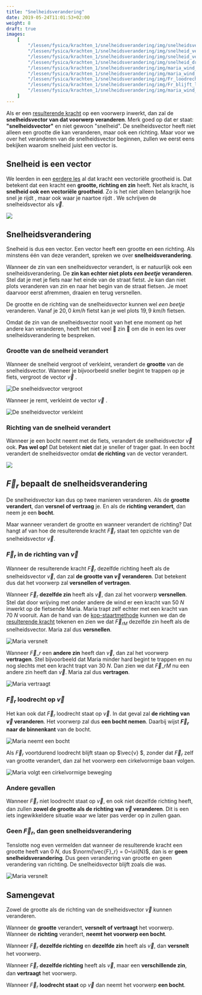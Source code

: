 ```yaml
---
title: "Snelheidsverandering"
date: 2019-05-24T11:01:53+02:00
weight: 8
draft: true
images:
    [
        "/lessen/fysica/krachten_1/snelheidsverandering/img/snelheidsvector.png",
        "/lessen/fysica/krachten_1/snelheidsverandering/img/snelheid_vergroot.png",
        "/lessen/fysica/krachten_1/snelheidsverandering/img/snelheid_verkleint.png",
        "/lessen/fysica/krachten_1/snelheidsverandering/img/snelheid_draait.png",
        "/lessen/fysica/krachten_1/snelheidsverandering/img/maria_wind_versnelt.png",
        "/lessen/fysica/krachten_1/snelheidsverandering/img/maria_wind_vertraagt.png",
        "/lessen/fysica/krachten_1/snelheidsverandering/img/Fr_loodrecht_op_v.png",
        "/lessen/fysica/krachten_1/snelheidsverandering/img/Fr_blijft_loodrecht_op_v.png",
        "/lessen/fysica/krachten_1/snelheidsverandering/img/maria_wind_constante_v.png",
    ]
---
```


Als er een [resulterende kracht](resulterende_kracht) op een voorwerp
inwerkt, dan zal de **snelheidsvector van dat voorwerp veranderen**. Merk goed
op dat er staat: **"snelheidsvector"** en niet gewoon "snelheid". De
snelheidsvector heeft niet alleen een grootte die kan veranderen, maar ook een
richting. Maar voor we over het veranderen van de snelheidsvector beginnen,
zullen we eerst eens bekijken waarom snelheid juist een vector is.

## Snelheid is een vector

We leerden in een [eerdere les](krachtvector) al dat kracht een
vectoriële grootheid is. Dat betekent dat een kracht een **grootte, richting en
zin** heeft. Net als kracht, is **snelheid ook een vectoriële grootheid**. Zo
is het niet alleen belangrijk hoe snel je rijdt <Mute text="(= grootte van de
vector)" />, maar ook waar je naartoe rijdt <Mute text="(= richting en zin van
de vector)" />. We schrijven de snelheidsvector als $\vec{v}$.

![](img/snelheidsvector.png)

## Snelheidsverandering

Snelheid is dus een vector. Een vector heeft een grootte en een richting. Als
minstens één van deze verandert, spreken we over **snelheidsverandering**.

<Expand title="En wat met de zin?">

Wanneer de zin van een snelheidsvector verandert, is er natuurlijk ook een
snelheidsverandering. De **zin kan echter niet plots _een beetje_ veranderen**.
Stel dat je met je fiets naar het einde van de straat fietst. Je kan dan niet
plots veranderen van zin en naar het begin van de straat fietsen. Je moet
daarvoor eerst afremmen, draaien en terug versnellen.

De grootte en de richting van de snelheidsvector kunnen wel _een beetje_
veranderen. Vanaf je $20{,} 0~\si{km/h}$ fietst kan je wel plots
$19{,}9~\si{km/h}$ fietsen.

Omdat de zin van de snelheidsvector nooit van het ene moment op het andere kan
veranderen, heeft het niet veel 🤡 zin 🤡 om die in een les over
snelheidsverandering te bespreken.

</Expand>

### Grootte van de snelheid verandert

Wanneer de snelheid vergroot of verkleint, verandert de **grootte** van de
snelheidsvector. Wanneer je bijvoorbeeld sneller begint te trappen op je fiets,
vergroot de vector $\vec{v}$ <Mute text="(je gaat sneller vooruit)" />.

![De snelheidsvector vergroot](img/snelheid_vergroot.png)

Wanneer je remt, verkleint de vector $\vec{v}$ <Mute text="(je gaat trager vooruit)" />.

![De snelheidsvector verkleint](img/snelheid_verkleint.png)

### Richting van de snelheid verandert

Wanneer je een bocht neemt met de fiets, verandert de snelheidsvector $\vec{v}$
ook. **Pas wel op!** Dat betekent **niet** dat je sneller of trager gaat. In
een bocht verandert de snelheidsvector omdat **de richting** van de vector
verandert.

![](img/snelheid_draait.png)

## $\vec{F}_r$ bepaalt de snelheidsverandering

De snelheidsvector kan dus op twee manieren veranderen. Als de **grootte
verandert**, dan **versnel of vertraag** je. En als de **richting verandert**,
dan neem je een **bocht**.

Maar wanneer verandert de grootte en wanneer verandert de richting? Dat hangt
af van hoe de resulterende kracht $\vec{F}_r$ staat ten opzichte van de
snelheidsvector $\vec{v}$.

### $\vec{F}_r$ in de richting van $\vec{v}$

Wanneer de resulterende kracht $\vec{F}_r$ dezelfde richting heeft als de
snelheidsvector $\vec{v}$, dan zal **de grootte van $\vec{v}$ veranderen**. Dat
betekent dus dat het voorwerp zal **versnellen of vertragen**.

Wanneer $\vec{F}_r$ **dezelfde zin** heeft als $\vec{v}$, dan zal het voorwerp
**versnellen**. Stel dat door wrijving met onder andere de wind er een kracht
van $50~\si{N}$ inwerkt op de fietsende Maria. Maria trapt zelf echter met een
kracht van $70~\si{N}$ vooruit. Aan de hand van de
[kop-staartmethode](../../wiskunde/vector_1/grafisch_optellen/#kop-staartmethode)
kunnen we dan de [resulterende
kracht](resulterende_kracht#resulterende-kracht-tekenen) tekenen en zien we
dat $\vec{F}_{rM}$ dezelfde zin heeft als de snelheidsvector. Maria zal dus
**versnellen**.

![Maria versnelt](img/maria_wind_versnelt.png)

Wanneer $\vec{F}\_r$ een **andere zin** heeft dan $\vec{v}$, dan zal het
voorwerp **vertragen**. Stel bijvoorbeeld dat Maria minder hard begint te
trappen en nu nog slechts met een kracht trapt van $30~\si{N}$. Dan zien we dat
$\vec{F}\_{rM}$ nu een andere zin heeft dan $\vec{v}$. Maria zal dus
**vertragen**.

![Maria vertraagt](img/maria_wind_vertraagt.png)

### $\vec{F}_r$ loodrecht op $\vec{v}$

Het kan ook dat $\vec{F}_r$ loodrecht staat op $\vec{v}$. In dat geval zal **de
richting van $\vec{v}$ veranderen**. Het voorwerp zal dus **een bocht nemen**.
Daarbij wijst **$\vec{F}_r$ naar de binnenkant** van de bocht.

![Maria neemt een bocht](img/Fr_loodrecht_op_v.png)

Als $\vec{F}_r$ voortdurend loodrecht blijft staan op $\vec{v} $, zonder dat
$\vec{F}_r$ zelf van grootte verandert, dan zal het voorwerp een cirkelvormige
baan volgen.

![Maria volgt een cirkelvormige beweging](img/Fr_blijft_loodrecht_op_v.png)

### Andere gevallen

Wanneer $\vec{F}_r$ niet loodrecht staat op $\vec{v}$, en ook niet dezelfde
richting heeft, dan zullen **zowel de grootte als de richting van $\vec{v}$
veranderen**. Dit is een iets ingewikkeldere situatie waar we later pas verder
op in zullen gaan.

### Geen $\vec{F}_r$, dan geen snelheidsverandering

Tenslotte nog even vermelden dat wanneer de resulterende kracht een grootte
heeft van $0~\si{N}$, dus $\norm{\vec{F}_r} = 0~\si{N}$, dan is er **geen
snelheidsverandering**. Dus geen verandering van grootte en geen verandering
van richting. De snelheidsvector blijft zoals die was.

![Maria versnelt](img/maria_wind_constante_v.png)

## Samengevat

<Attention title="Snelheidsverandering">

Zowel de grootte als de richting van de snelheidsvector $\vec{v}$ kunnen veranderen.

Wanneer de **grootte** verandert, **versnelt of vertraagt** het voorwerp. Wanneer de **richting** verandert, **neemt het voorwerp een bocht**.
</Attention>

<Attention title="$\vec{F}_r$ bepaalt de snelheidsverandering">

Wanneer $\vec{F}_r$ **dezelfde richting** en **dezelfde zin** heeft als $\vec{v}$, dan **versnelt** het voorwerp.

Wanneer $\vec{F}_r$ **dezelfde richting** heeft als $\vec{v}$, maar een **verschillende zin**, dan **vertraagt** het voorwerp.

Wanneer $\vec{F}_r$ **loodrecht staat** op $\vec{v}$ dan neemt het voorwerp **een bocht**.
</Attention>
